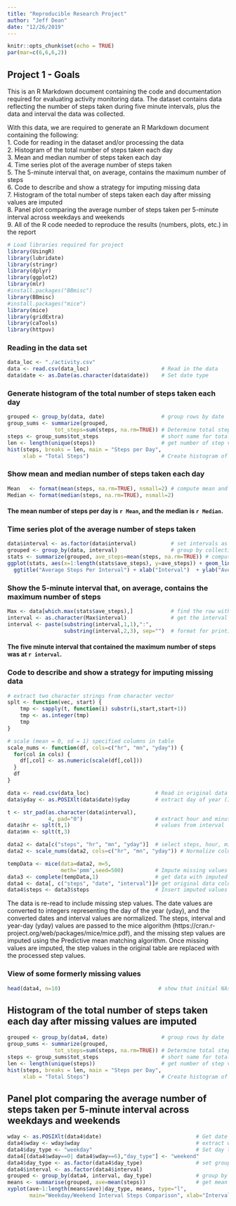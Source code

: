 ```yaml
---
title: "Reproducible Research Project"
author: "Jeff Dean"
date: "12/26/2019"
---
```


```r
knitr::opts_chunk$set(echo = TRUE)
par(mar=c(6,6,6,2))
```

## Project 1 - Goals

This is an R Markdown document containing the code and documentation required for evaluating activity monitoring data.  The dataset contains data reflecting the number of steps taken during five minute intervals, plus the data and interval the data was collected. 

With this data, we are required to generate an R Markdown document containing the following:  
1. Code for reading in the dataset and/or processing the data  
2. Histogram of the total number of steps taken each day  
3. Mean and median number of steps taken each day  
4. Time series plot of the average number of steps taken  
5. The 5-minute interval that, on average, contains the maximum number of steps  
6. Code to describe and show a strategy for imputing missing data  
7. Histogram of the total number of steps taken each day after missing values are imputed  
8. Panel plot comparing the average number of steps taken per 5-minute interval across weekdays and weekends  
9. All of the R code needed to reproduce the results (numbers, plots, etc.) in the report  

```r
# Load libraries required for project
library(UsingR)
library(lubridate)
library(stringr)
library(dplyr)
library(ggplot2)
library(mlr)
#install.packages("BBmisc")
library(BBmisc)
#install.packages("mice")
library(mice)
library(gridExtra)
library(caTools)
library(httpuv)
```

### Reading in the data set
```r
data_loc <- "./activity.csv" 
data <- read.csv(data_loc)                       # Read in the data
data$date <- as.Date(as.character(data$date))    # Set date type
```
  
### Generate histogram of the total number of steps taken each day
```r
grouped <- group_by(data, date)                  # group rows by date
group_sums <- summarize(grouped, 
               tot_steps=sum(steps, na.rm=TRUE)) # Determine total steps per day
steps <- group_sums$tot_steps                    # short name for total steps
len <- length(unique(steps))                     # get number of step values     
hist(steps, breaks = len, main = "Steps per Day", 
     xlab = "Total Steps")                       # Create histogram of step values
```

### Show mean and median number of steps taken each day
```r
Mean   <- format(mean(steps, na.rm=TRUE), nsmall=2) # compute mean and median
Median <- format(median(steps, na.rm=TRUE), nsmall=2)
```
#### The mean number of steps per day is `r Mean`, and the median is `r Median`.

###  Time series plot of the average number of steps taken 
```r
data$interval <- as.factor(data$interval)           # set intervals as factors
grouped <- group_by(data, interval)                 # group by collection interval
stats <- summarize(grouped, ave_steps=mean(steps, na.rm=TRUE)) # compute means per interval
ggplot(stats, aes(x=1:length(stats$ave_steps), y=ave_steps)) + geom_line() + 
  ggtitle("Average Steps Per Interval") + xlab("Interval")  + ylab("Average Steps")
```
    
  
### Show the 5-minute interval that, on average, contains the maximum number of steps 

```r
Max <- data[which.max(stats$ave_steps),]            # find the row with the max ave steps     
interval <- as.character(Max$interval)              # get the interval value
interval <- paste(substring(interval,1,1),":", 
                  substring(interval,2,3), sep="")  # format for printing

```

#### The five minute interval that contained the maximum number of steps was at `r interval`.

### Code to describe and show a strategy for imputing missing data 
```r
# extract two character strings from character vector
splt <- function(vec, start) {
    tmp <- sapply(t, function(i) substr(i,start,start+1))
    tmp <- as.integer(tmp)
    tmp
}

# scale (mean = 0, sd = 1) specified columns in table
scale_nums <- function(df, cols=c("hr", "mn", "yday")) {
  for(col in cols) {
    df[,col] <- as.numeric(scale(df[,col]))
  }
  df
}

data <- read.csv(data_loc)                     # Read in original data
data$yday <- as.POSIXlt(data$date)$yday        # extract day of year (1:365) value

t <- str_pad(as.character(data$interval), 
             4, pad="0")                       # extract hour and minute
data$hr <- splt(t,1)                           # values from interval
data$mn <- splt(t,3)

data2 <- data[c("steps", "hr", "mn", "yday")]  # select steps, hour, minute & year-day
data2 <- scale_nums(data2, cols=c("hr", "mn", "yday")) # Normalize columns

tempData <- mice(data=data2, m=5, 
                 meth='pmm',seed=500)          # Impute missing values
data3 <- complete(tempData,1)                  # get data with imputed values   
data4 <- data[, c("steps", "date", "interval")]# get original data columns
data4$steps <- data3$steps                     # Insert imputed values into data   
```
The data is re-read to include missing step values.  The date values are converted to integers representing the day of the year (yday), and the converted dates and interval values are normalized.  The steps, interval and year-day (yday) values are passed to the mice algorithm (https://cran.r-project.org/web/packages/mice/mice.pdf), and the missing step values are imputed using the Predictive mean matching algorithm. Once missing values are imputed, the step values in the original table are replaced with the processed step values.

### View of some formerly missing values
```r
head(data4, n=10)                               # show that initial NAs are filled
```

## Histogram of the total number of steps taken each day after missing values are imputed  
```r
grouped <- group_by(data4, date)                 # group rows by date
group_sums <- summarize(grouped, 
               tot_steps=sum(steps, na.rm=TRUE)) # Determine total steps per day
steps <- group_sums$tot_steps                    # short name for total steps
len <- length(unique(steps))                     # get number of step values     
hist(steps, breaks = len, main = "Steps per Day", 
     xlab = "Total Steps")                       # Create histogram of step values
```


## Panel plot comparing the average number of steps taken per 5-minute interval across weekdays and weekends  
```r
wday <- as.POSIXlt(data4$date)                              # Get date value
data4$wday <- wday$wday                                     # extract weekday value
data4$day_type <- "weekday"                                 # Set day type
data4[(data4$wday==0| data4$wday==6),"day_type"] <- "weekend"
data4$day_type <- as.factor(data4$day_type)                 # set grouping factors
data4$interval <- as.factor(data4$interval)
grouped <- group_by(data4, interval, day_type)              # group by interval and day_type
means <- summarise(grouped, ave=mean(steps))                # get mean for each interval and day type
xyplot(ave~1:length(means$ave)|day_type, means, type="l", 
       main="Weekday/Weekend Interval Steps Comparison", xlab="Interval", ylab="Number of Steps")
```


